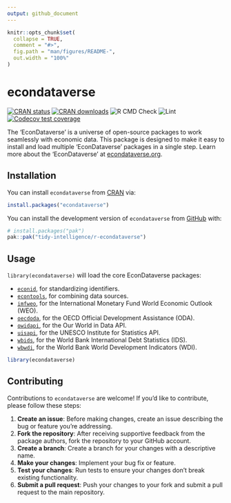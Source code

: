 ```yaml
---
output: github_document
---
```


<!-- README.md is generated from README.Rmd. Please edit that file -->

```r
knitr::opts_chunk$set(
  collapse = TRUE,
  comment = "#>",
  fig.path = "man/figures/README-",
  out.width = "100%"
)
```

# econdataverse

<!-- badges: start -->
[![CRAN status](https://www.r-pkg.org/badges/version/econdataverse)](https://cran.r-project.org/package=econdataverse)
[![CRAN downloads](https://cranlogs.r-pkg.org/badges/econdataverse)](https://cran.r-project.org/package=econdataverse)
![R CMD Check](https://github.com/tidy-intelligence/r-econdataverse/actions/workflows/R-CMD-check.yaml/badge.svg)
![Lint](https://github.com/tidy-intelligence/r-econdataverse/actions/workflows/lint.yaml/badge.svg)
[![Codecov test coverage](https://codecov.io/gh/tidy-intelligence/r-econdataverse/graph/badge.svg)](https://app.codecov.io/gh/tidy-intelligence/r-econdataverse)
<!-- badges: end -->

The 'EconDataverse' is a universe of open-source packages to work  seamlessly with economic data. This package is designed to make it easy to  install and load multiple 'EconDataverse' packages in a single step. Learn more about the 'EconDataverse' at [econdataverse.org](https://www.econdataverse.org).

## Installation

You can install `econdataverse` from [CRAN](https://CRAN.R-project.org/package=econdataverse) via:

``` r
install.packages("econdataverse")
```

You can install the development version of `econdataverse` from [GitHub](https://github.com/tidy-intelligence/r-econdataverse) with:

``` r
# install.packages("pak")
pak::pak("tidy-intelligence/r-econdataverse")
```

## Usage

`library(econdataverse)` will load the core EconDataverse packages:

- [`econid`](https://github.com/teal-insights/r-econid), for standardizing identifiers.
- [`econtools`](https://github.com/tidy-intelligence/r-econtools), for combining data sources.
- [`imfweo`](https://github.com/Teal-Insights/r-imfweo), for the International Monetary Fund World Economic Outlook (WEO).
- [`oecdoda`](https://github.com/tidy-intelligence/r-oecdoda), for the OECD Official Development Assistance (ODA).
- [`owidapi`](https://github.com/tidy-intelligence/r-owidapi), for the Our World in Data API.
- [`uisapi`](https://github.com/tidy-intelligence/r-uisapi), for the UNESCO Institute for Statistics API.
- [`wbids`](https://github.com/Teal-Insights/r-wbids/issues), for the World Bank International Debt Statistics (IDS).
- [`wbwdi`](https://github.com/tidy-intelligence/r-wbwdi), for the World Bank World Development Indicators (WDI).

```r
library(econdataverse)
```

## Contributing

Contributions to `econdataverse` are welcome! If you'd like to contribute, please follow these steps:

1. **Create an issue**: Before making changes, create an issue describing the bug or feature you're addressing.
2. **Fork the repository**: After receiving supportive feedback from the package authors, fork the repository to your GitHub account.
3. **Create a branch**: Create a branch for your changes with a descriptive name.
4. **Make your changes**: Implement your bug fix or feature.
5. **Test your changes**: Run tests to ensure your changes don't break existing functionality.
6. **Submit a pull request**: Push your changes to your fork and submit a pull request to the main repository.
